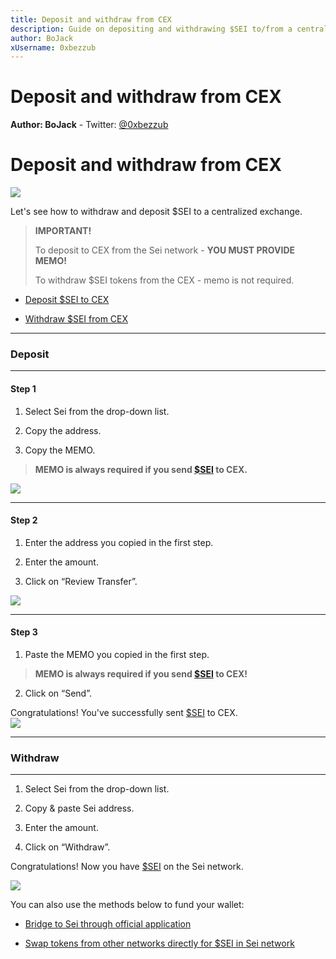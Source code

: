 ```yaml
---
title: Deposit and withdraw from CEX
description: Guide on depositing and withdrawing $SEI to/from a centralized exchange (CEX), emphasizing the mandatory use of MEMO for deposits, but not for withdrawals, with step-by-step instructions for both processes.
author: BoJack
xUsername: 0xbezzub
---
```


# Deposit and withdraw from CEX
**Author: BoJack**
    -   Twitter:  [@0xbezzub](https://twitter.com/0xbezzub)

# Deposit and withdraw from CEX

![](https://lh7-us.googleusercontent.com/1eJuwxgoxlFmaUvcTewdkQmhv8iqsIoK9QYB8tmDBJMKZ8M6GDarB2FXGwISqVvrRYZJvRYnlKBBWFtd0SXvTHZVZtkqD_v8DqviyVU_MaibArilIu3tHS-vkliGlXfOkrm4D6z-uESZ8hyMtqEeCtY)

Let's see how to withdraw and deposit $SEI to a centralized exchange.  
> **IMPORTANT!**
>
> To deposit to CEX from the Sei network - **YOU MUST PROVIDE MEMO!**
>
> To withdraw $SEI tokens from the CEX - memo is not required.


-   [Deposit $SEI to CEX](https://seiyanization.com/guides/deposit-and-withdraw-from-cex#deposit)
    
-   [Withdraw $SEI from CEX](https://seiyanization.com/guides/deposit-and-withdraw-from-cex#step-3)
    

***

### Deposit

***

#### Step 1

1.  Select Sei from the drop-down list.
    
2.  Copy the address.
    
3.  Copy the MEMO.
    

> **MEMO is always required if you send [$SEI](https://twitter.com/search?q=%24SEI&src=cashtag_click) to CEX.**

![](https://lh7-us.googleusercontent.com/03_e8ahJpocBedykTfxPupTid5MQp548rFiS7qInsfOerxi70Zz5ef0Kx_pBmCoMJ-2HTjh2yjRs3Vc6hGx44teh4ExWbFPgPSc1XWO-92goyKUHr6rmCjd1tcZNc-WXN53T9pj94YcbIica-rLF0BE)

***

#### Step 2

1.  Enter the address you copied in the first step.
    
2.  Enter the amount.
    
3.  Click on “Review Transfer”.
    

![](https://lh7-us.googleusercontent.com/VjkP8GTxV-xcQ4G2LUFXP8Ma0JlAgAuBohZ-Z4XI5Qi9_opaXq1HhhBPSA-A4bZTyCCSo-KZ1os9eYEoHYU3QTgdcQffnuDFOVeFzyNLCoTuNjz-95M064kFpuB7pAMYJneSfGLVJmj9stGzXjjIepM)

***

#### Step 3

1.  Paste the MEMO you copied in the first step.
    

> **MEMO is always required if you send [$SEI](https://twitter.com/search?q=%24SEI&src=cashtag_click) to CEX!**

2.  Click on “Send”.
    

Congratulations! You've successfully sent [$SEI](https://twitter.com/search?q=%24SEI&src=cashtag_click) to CEX.  
![](https://lh7-us.googleusercontent.com/3iTMKGgY-5XdgsuobuBb3g645_m1ql-MddVvpDdqgO-TFM59-yJutqDwltt0a_irAgV7Mq1LbKISj2hmx8Ohor-auLtQJHaxL8-z0bEKri0QUoLwjaUEDssfl_dMa5eLNzYzid3Q5HVRuQ6wzDkJ4gI)  
***

### Withdraw

***  
  

1.  Select Sei from the drop-down list.
    
2.  Copy & paste Sei address.
    
3.  Enter the amount.
    
4.  Click on “Withdraw”.
    

Congratulations! Now you have [$SEI](https://twitter.com/search?q=%24SEI&src=cashtag_click) on the Sei network.

![](https://lh7-us.googleusercontent.com/lMO4Ajbd6v0pe7U_2lpaw6nHMKexrNB6p-Xc3A8P17JJsnqQs8uDmfAdO2yRd-FWM5W52YC_yYABqMUUw_lXJedwdGM1zXWi4IsahU_w5BL4cJg5D7w3ICgcjGja726Azz1IkLEfUGdnrrjVS9Ogzqw)

  

You can also use the methods below to fund your wallet:

-   [Bridge to Sei through official application](link)
    
-   [Swap tokens from other networks directly for $SEI in Sei network](link)